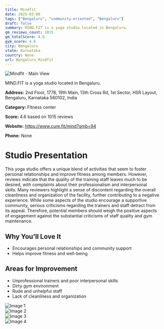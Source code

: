 ```yaml
---
title: Mindfit
date: 2025-03-08
tags: ["Bengaluru", "community-oriented", "Bengaluru"]  
draft: false
summary: MIND.FIT is a yoga studio located in Bengaluru.
gm_reviews_count: 1015
gm_totalScore: 4.6
gym_score: 4.6
city: Bengaluru
state: Karnataka
country: None
url: Bengaluru_Mindfit
---
```


<div className="aspect-[16/9] relative my-8">
  <img 
    src="https://lh5.googleusercontent.com/p/AF1QipNUUeJP90P5WmMeq4dc2GPAIAKQoHBnPvkcsIJs=w1920-h1080-k-no"
    alt="Mindfit - Main View"
    className="object-cover absolute inset-0 w-full h-full rounded-lg"
  />
</div>

MIND.FIT is a yoga studio located in Bengaluru.

**Address:** 2nd Floor, 1778, 19th Main, 13th Cross Rd, 1st Sector, HSR Layout, Bengaluru, Karnataka 560102, India

**Category:** Fitness center

**Score:** 4.6 based on 1015 reviews

**Website:** https://www.cure.fit/mind?gmb=94

**Phone:** None

# Studio Presentation

This yoga studio offers a unique blend of activities that seem to foster personal relationships and improve fitness among members. However, reviews indicate that the quality of the training staff leaves much to be desired, with complaints about their professionalism and interpersonal skills. Many reviewers highlight a sense of discontent regarding the overall cleanliness and organization of the facility, further contributing to a negative experience. While some aspects of the studio encourage a supportive community, serious criticisms regarding the trainers and staff detract from its appeal. Therefore, potential members should weigh the positive aspects of engagement against the substantial criticisms of staff quality and gym maintenance.



## Why You'll Love It

- Encourages personal relationships and community support
- Helps improve fitness and well-being

## Areas for Improvement

- Unprofessional trainers and poor interpersonal skills
- Dirty gym environment
- Rude and unhelpful staff
- Lack of cleanliness and organization

<div className="grid grid-cols-1 xl:grid-cols-2 gap-4 my-8">
<div className="aspect-[4/3] relative"><img src="https://lh3.googleusercontent.com/p/AF1QipNe0dzdvS6LSA7SZ8z67SnjZ8E6lWjervI-Arsd=w1920-h1080-k-no" alt="Image 1" className="object-cover absolute inset-0 w-full h-full rounded-lg" /></div>
<div className="aspect-[4/3] relative"><img src="https://lh5.googleusercontent.com/p/AF1QipOU18MI_54RQ3z6H1r-5U2bjMwd6JRSggOVLc0T=w1920-h1080-k-no" alt="Image 2" className="object-cover absolute inset-0 w-full h-full rounded-lg" /></div>
<div className="aspect-[4/3] relative"><img src="https://lh5.googleusercontent.com/p/AF1QipOh4dp-XMeincEBTqYG2m0Yjkrhrw5i9Q2zO3pt=w1920-h1080-k-no" alt="Image 3" className="object-cover absolute inset-0 w-full h-full rounded-lg" /></div>
<div className="aspect-[4/3] relative"><img src="https://lh5.googleusercontent.com/p/AF1QipNjZI6BkR4TKALA3w5EKLAjE16Lf-V9HvX47tgk=w1920-h1080-k-no" alt="Image 4" className="object-cover absolute inset-0 w-full h-full rounded-lg" /></div>
</div>